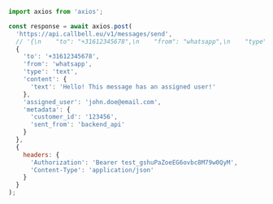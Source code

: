 ```js
import axios from 'axios';

const response = await axios.post(
  'https://api.callbell.eu/v1/messages/send',
  // '{\n    "to": "+31612345678",\n    "from": "whatsapp",\n    "type": "text",\n    "content": {\n      "text": "Hello! This message has an assigned user!"\n    },\n    "assigned_user": "john.doe@email.com",\n    "metadata": {\n      "customer_id": "123456",\n      "sent_from": "backend_api"\n    }\n  }',
  {
    'to': '+31612345678',
    'from': 'whatsapp',
    'type': 'text',
    'content': {
      'text': 'Hello! This message has an assigned user!'
    },
    'assigned_user': 'john.doe@email.com',
    'metadata': {
      'customer_id': '123456',
      'sent_from': 'backend_api'
    }
  },
  {
    headers: {
      'Authorization': 'Bearer test_gshuPaZoeEG6ovbc8M79w0QyM',
      'Content-Type': 'application/json'
    }
  }
);

```
